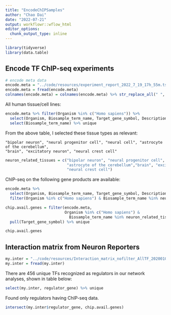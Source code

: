 ```yaml
---
title: "EncodeChIPSamples"
author: "Chao Dai"
date: "2022-07-21"
output: workflowr::wflow_html
editor_options:
  chunk_output_type: inline
---
```


```r

library(tidyverse)
library(data.table)
```

## Encode TF ChIP-seq experiments

```r
# encode meta data
encode.meta = "../code/resources/experiment_report_2022_7_19_17h_55m.tsv"
encode.meta = fread(encode.meta)
colnames(encode.meta) = colnames(encode.meta) %>% str_replace_all(" ", "_")
```

All human tissue/cell lines:

```r
encode.meta %>% filter(Organism %in% c("Homo sapiens")) %>% 
  select(Organism, Biosample_term_name, Target_gene_symbol, Description) %>% 
  select(Biosample_term_name) %>% unique
```

From the above table, I selected these tissue types as relevant:

    "bipolar neuron", "neural progenitor cell", "neural cell", "astrocyte of the cerebellum",
    "brain", "excitatory neuron", "neural crest cell"

```r
neuron_related_tissues = c("bipolar neuron", "neural progenitor cell", "neural cell", 
                           "astrocyte of the cerebellum","brain", "excitatory neuron", 
                           "neural crest cell")
```

ChIP-seq on the following gene products are available:

```r
encode.meta %>% 
  select(Organism, Biosample_term_name, Target_gene_symbol, Description) %>% 
  filter(Organism %in% c("Homo sapiens") & Biosample_term_name %in% neuron_related_tissues)
```

```r
chip.avail.genes = filter(encode.meta, 
                          Organism %in% c("Homo sapiens") & 
                            Biosample_term_name %in% neuron_related_tissues) %>% 
  pull(Target_gene_symbol) %>% unique

chip.avail.genes
```

## Interaction matrix from Neuron Reporters

```r
my.inter = "../code/resources/Interaction_matrix_nofilter_AllTF_20200107.csv"
my.inter = fread(my.inter)
```

There are 456 unique TFs recognized as regulators in our network analyses, shown in table below:

```r
select(my.inter, regulator_gene) %>% unique
```

Found only regulators having ChIP-seq data.

```r
intersect(my.inter$regulator_gene, chip.avail.genes)
```
